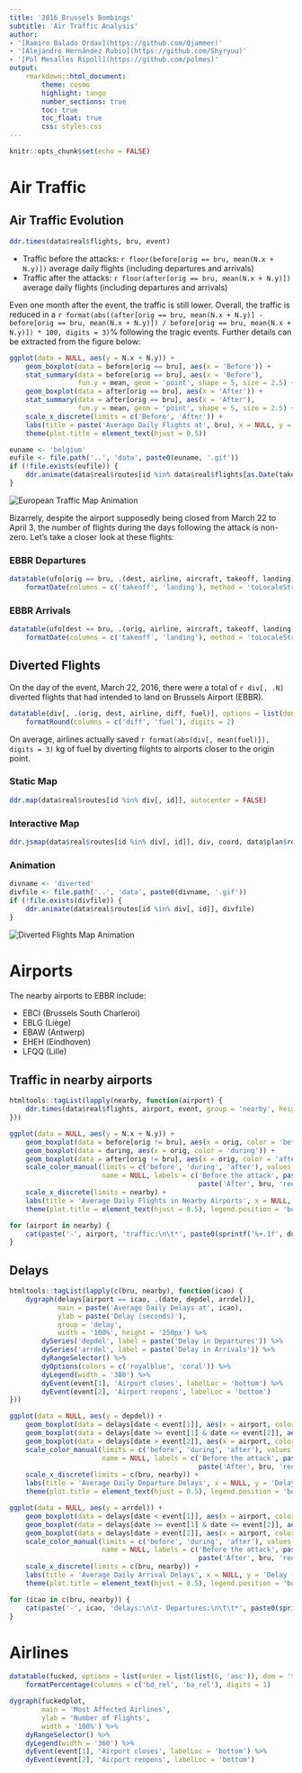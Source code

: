 ```yaml
---
title: '2016 Brussels Bombings'
subtitle: 'Air Traffic Analysis'
author:
- '[Ramiro Balado Ordax](https://github.com/Qjammer)'
- '[Alejandro Hernández Rubio](https://github.com/Shyryuu)'
- '[Pol Mesalles Ripoll](https://github.com/polmes)'
output:
    rmarkdown::html_document:
        theme: cosmo
        highlight: tango
        number_sections: true
        toc: true
        toc_float: true
        css: styles.css
---
```


```r
knitr::opts_chunk$set(echo = FALSE)
```

# Air Traffic

## Air Traffic Evolution {.tabset .tabset-fade}

```r
ddr.times(data$real$flights, bru, event)
```

- Traffic before the attacks: `r floor(before[orig == bru, mean(N.x + N.y)])` average daily flights (including departures and arrivals)
- Traffic after the attacks: `r floor(after[orig == bru, mean(N.x + N.y)])` average daily flights (including departures and arrivals)

Even one month after the event, the traffic is still lower. Overall, the traffic is reduced in a `r format(abs((after[orig == bru, mean(N.x + N.y)] - before[orig == bru, mean(N.x + N.y)]) / before[orig == bru, mean(N.x + N.y)]) * 100, digits = 3)`% following the tragic events. Further details can be extracted from the figure below:

```r
ggplot(data = NULL, aes(y = N.x + N.y)) +
	geom_boxplot(data = before[orig == bru], aes(x = 'Before')) +
	stat_summary(data = before[orig == bru], aes(x = 'Before'),
				 fun.y = mean, geom = 'point', shape = 5, size = 2.5) +
	geom_boxplot(data = after[orig == bru], aes(x = 'After')) +
	stat_summary(data = after[orig == bru], aes(x = 'After'),
				 fun.y = mean, geom = 'point', shape = 5, size = 2.5) +
	scale_x_discrete(limits = c('Before', 'After')) +
	labs(title = paste('Average Daily Flights at', bru), x = NULL, y = 'Number of Flights') +
	theme(plot.title = element_text(hjust = 0.5))
```

```r
euname <- 'belgium'
eufile <- file.path('..', 'data', paste0(euname, '.gif'))
if (!file.exists(eufile)) {
	ddr.animate(data$real$routes[id %in% data$real$flights[as.Date(takeoff) == event[1], id]], eufile, nf = 1000, autocenter = FALSE)
}
```
![European Traffic Map Animation](`r eufile`) \


Bizarrely, despite the airport supposedly being closed from March 22 to April 3, the number of flights during the days following the attack is non-zero. Let's take a closer look at these flights:

### EBBR Departures {-}

```r
datatable(ufo[orig == bru, .(dest, airline, aircraft, takeoff, landing)], options = list(dom = 'tp', columnDefs = list(list(className = 'dt-center', targets = '_all'))), colnames = c('Destination', 'Airline', 'Aircraft', 'Departure', 'Arrival')) %>%
	formatDate(columns = c('takeoff', 'landing'), method = 'toLocaleString', params = list('ca-ES'))
```

### EBBR Arrivals {-}

```r
datatable(ufo[dest == bru, .(orig, airline, aircraft, takeoff, landing)], options = list(dom = 'tp', columnDefs = list(list(className = 'dt-center', targets = '_all'))), colnames = c('Origin', 'Airline', 'Aircraft', 'Departure', 'Arrival')) %>%
	formatDate(columns = c('takeoff', 'landing'), method = 'toLocaleString')
```

## Diverted Flights {.tabset .tabset-fade}

On the day of the event, March 22, 2016, there were a total of `r div[, .N]` diverted flights that had intended to land on Brussels Airport (EBBR).

```r
datatable(div[, .(orig, dest, airline, diff, fuel)], options = list(dom = 'tp', columnDefs = list(list(className = 'dt-center', targets = '_all'))), colnames = c('Origin', 'Destination', 'Airline', 'Distance Delta (NM)', 'Fuel Delta (kg)')) %>%
	formatRound(columns = c('diff', 'fuel'), digits = 2)
```

On average, airlines actually saved `r format(abs(div[, mean(fuel)]), digits = 3)` kg of fuel by diverting flights to airports closer to the origin point.

### Static Map {-}

```r
ddr.map(data$real$routes[id %in% div[, id]], autocenter = FALSE)
```

### Interactive Map {-}

```r
ddr.jsmap(data$real$routes[id %in% div[, id]], div, coord, data$plan$routes[id %in% div[, id]])
```

### Animation {-}

```r
divname <- 'diverted'
divfile <- file.path('..', 'data', paste0(divname, '.gif'))
if (!file.exists(divfile)) {
	ddr.animate(data$real$routes[id %in% div[, id]], divfile)
}
```
![Diverted Flights Map Animation](`r divfile`) \


# Airports

The nearby airports to EBBR include:

- EBCI (Brussels South Charleroi)
- EBLG (Liège)
- EBAW (Antwerp)
- EHEH (Eindhoven)
- LFQQ (Lille)

## Traffic in nearby airports

```r
htmltools::tagList(lapply(nearby, function(airport) {
	ddr.times(data$real$flights, airport, event, group = 'nearby', height = '250px')
}))
```

```r
ggplot(data = NULL, aes(y = N.x + N.y)) +
	geom_boxplot(data = before[orig != bru], aes(x = orig, color = 'before')) +
	geom_boxplot(data = during, aes(x = orig, color = 'during')) +
	geom_boxplot(data = after[orig != bru], aes(x = orig, color = 'after')) +
	scale_color_manual(limits = c('before', 'during', 'after'), values = c('green', 'red', 'blue'),
					   name = NULL, labels = c('Before the attack', paste('While', bru, 'closed'),
					   						   paste('After', bru, 'reopens'))) +
	scale_x_discrete(limits = nearby) +
	labs(title = 'Average Daily Flights in Nearby Airports', x = NULL, y = 'Number of Flights') +
	theme(plot.title = element_text(hjust = 0.5), legend.position = 'bottom')
```

```r
for (airport in nearby) {
	cat(paste('-', airport, 'traffic:\n\t*', paste0(sprintf('%+.1f', during[orig == airport, mean(N.x + N.y)] / before[orig == airport, mean(N.x + N.y)] * 100 - 100), '%'), 'while', bru, 'was closed with respect to before the attack\n\t*', paste0(sprintf('%+.1f', after[orig == airport, mean(N.x + N.y)] / before[orig == airport, mean(N.x + N.y)] * 100 - 100), '%'), 'after', bru, 'reopens with respect to before the attack\n'))
}
```

## Delays

```r
htmltools::tagList(lapply(c(bru, nearby), function(icao) {
	dygraph(delays[airport == icao, .(date, depdel, arrdel)],
			main = paste('Average Daily Delays at', icao),
			ylab = paste('Delay (seconds)'),
			group = 'delay',
			width = '100%', height = '250px') %>%
		dySeries('depdel', label = paste('Delay in Departures')) %>%
		dySeries('arrdel', label = paste('Delay in Arrivals')) %>%
		dyRangeSelector() %>%
		dyOptions(colors = c('royalblue', 'coral')) %>%
		dyLegend(width = '380') %>%
		dyEvent(event[1], 'Airport closes', labelLoc = 'bottom') %>%
		dyEvent(event[2], 'Airport reopens', labelLoc = 'bottom')
}))
```

```r
ggplot(data = NULL, aes(y = depdel)) +
	geom_boxplot(data = delays[date < event[1]], aes(x = airport, color = 'before')) +
	geom_boxplot(data = delays[date >= event[1] & date <= event[2]], aes(x = airport, color = 'during')) +
	geom_boxplot(data = delays[date > event[2]], aes(x = airport, color = 'after')) +
	scale_color_manual(limits = c('before', 'during', 'after'), values = c('green', 'red', 'blue'),
					   name = NULL, labels = c('Before the attack', paste('While', bru, 'closed'),
					   						   paste('After', bru, 'reopens'))) +
	scale_x_discrete(limits = c(bru, nearby)) +
	labs(title = 'Average Daily Departure Delays', x = NULL, y = 'Delay (seconds)') +
	theme(plot.title = element_text(hjust = 0.5), legend.position = 'bottom')
```

```r
ggplot(data = NULL, aes(y = arrdel)) +
	geom_boxplot(data = delays[date < event[1]], aes(x = airport, color = 'before')) +
	geom_boxplot(data = delays[date >= event[1] & date <= event[2]], aes(x = airport, color = 'during')) +
	geom_boxplot(data = delays[date > event[2]], aes(x = airport, color = 'after')) +
	scale_color_manual(limits = c('before', 'during', 'after'), values = c('green', 'red', 'blue'),
					   name = NULL, labels = c('Before the attack', paste('While', bru, 'closed'),
					   						   paste('After', bru, 'reopens'))) +
	scale_x_discrete(limits = c(bru, nearby)) +
	labs(title = 'Average Daily Arrival Delays', x = NULL, y = 'Delay (seconds)') +
	theme(plot.title = element_text(hjust = 0.5), legend.position = 'bottom')
```

```r
for (icao in c(bru, nearby)) {
	cat(paste('-', icao, 'delays:\n\t- Departures:\n\t\t*', paste0(sprintf('%+.1f', delays[airport == icao & (date >= event[1] & date <= event[2]), mean(depdel)] / delays[airport == icao & date < event[1], mean(depdel)] * 100 - 100), '%'), 'while', bru, 'was closed with respect to before the attack\n\t\t*', paste0(sprintf('%+.1f', delays[airport == icao & date > event[2], mean(depdel)] / delays[airport == icao & date < event[1], mean(depdel)] * 100 - 100), '%'), 'after', bru, 'reopens with respect to before the attack\n\t- Arrivals:\n\t\t*', paste0(sprintf('%+.1f', delays[airport == icao & (date >= event[1] & date <= event[2]), mean(arrdel)] / delays[airport == icao & date < event[1], mean(arrdel)] * 100 - 100), '%'), 'while', bru, 'was closed with respect to before the attack\n\t\t*', paste0(sprintf('%+.1f', delays[airport == icao & date > event[2], mean(arrdel)] / delays[airport == icao & date < event[1], mean(arrdel)] * 100 - 100), '%'), 'after', bru, 'reopens with respect to before the attack\n'))
}
```

# Airlines

```r
datatable(fucked, options = list(order = list(list(6, 'asc')), dom = 'tp', columnDefs = list(list(className = 'dt-center', targets = '_all'))), colnames = c('Airline', 'ICAO Code', 'Flights Before', 'Flights During', 'Flights After', 'Delta During', 'Delta After', '% During', '% After')) %>%
	formatPercentage(columns = c('bd_rel', 'ba_rel'), digits = 1)
```

```r
dygraph(fuckedplot,
		main = 'Most Affected Airlines',
		ylab = 'Number of Flights',
		width = '100%') %>%
	dyRangeSelector() %>%
	dyLegend(width = '360') %>%
	dyEvent(event[1], 'Airport closes', labelLoc = 'bottom') %>%
	dyEvent(event[2], 'Airport reopens', labelLoc = 'bottom')
```
